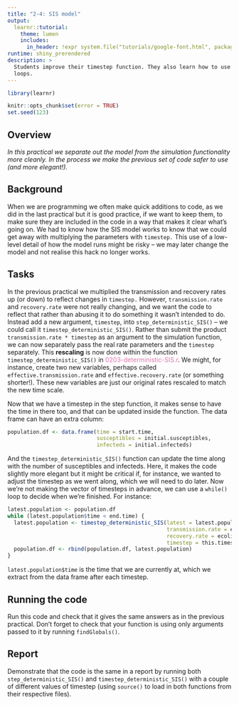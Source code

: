 ```yaml
---
title: "2-4: SIS model"
output: 
  learnr::tutorial:
    theme: lumen
    includes:
      in_header: !expr system.file("tutorials/google-font.html", package = "RPiR")
runtime: shiny_prerendered
description: >
  Students improve their timestep function. They also learn how to use while() 
  loops.
---
```


```r
library(learnr)

knitr::opts_chunk$set(error = TRUE)
set.seed(123)
```

## Overview

*In this practical we separate out the model from the simulation functionality more cleanly. In the process we make the previous set of code safer to use (and more elegant!).*

## Background

When we are programming we often make quick additions to code, as we did in the
last practical but it is good practice, if we want to keep them, to make sure
they are included in the code in a way that makes it clear what’s going on. We
had to know how the SIS model works to know that we could get away with 
multiplying the parameters with `timestep.` This use of a low-level detail of
how the model runs might be risky – we may later change the model and 
not realise this hack no longer works.

## Tasks

In the previous practical we multiplied the transmission and recovery rates up
(or down) to reflect changes in `timestep.` However, `transmission.rate` and
`recovery.rate` were not really changing, and we want the code to reflect that
rather than abusing it to do something it wasn’t intended to do. Instead add a
new argument, `timestep`, into `step_deterministic_SIS()` – we could call it
`timestep_deterministic_SIS()`. Rather than submit the product 
`transmission.rate * timestep` as an argument to the simulation function, we can 
now separately pass the real rate parameters and the `timestep` separately. This **rescaling** is now done within the function
`timestep_deterministic_SIS()` in <span style="color: #de77ae;">0203-deterministic-SIS.r</span>. We might, for
instance, create two new variables, perhaps called `effective.transmission.rate` 
and `effective.recovery.rate` (or something shorter!). These new variables are 
just our original rates rescaled to match the new time scale. 

Now that we have a
timestep in the step function, it makes sense to have the time in there too, and
that can be updated inside the function. The data frame can have an extra
column:

```r
population.df <- data.frame(time = start.time,
                            susceptibles = initial.susceptibles,
                            infecteds = initial.infecteds)
```

And the `timestep_deterministic_SIS()` function can update the time along with 
the number of susceptibles and infecteds. Here, it makes the code slightly more
elegant but it might be critical if, for instance, we wanted to adjust the 
timestep as we went along, which we will need to do later. Now we’re not making 
the vector of timesteps in advance, we can use a `while()` loop to decide when 
we’re finished. For instance:

```r
latest.population <- population.df
while (latest.population$time < end.time) {
  latest.population <- timestep_deterministic_SIS(latest = latest.population,
                                                  transmission.rate = ecoli.transmission, 
                                                  recovery.rate = ecoli.recovery, 
                                                  timestep = this.timestep)
  population.df <- rbind(population.df, latest.population) 
}
```

`latest.population$time` is the time that we are currently at, which we extract
from the data frame after each timestep.

## Running the code

Run this code and check that it gives the same answers as in the previous 
practical. Don’t forget to check that your function is using only arguments 
passed to it by running `findGlobals()`.

## Report

Demonstrate that the code is the same in a report by running both
`step_deterministic_SIS()` and `timestep_deterministic_SIS()` with a couple of
different values of timestep (using `source()` to load in both functions from 
their respective files).
